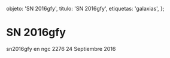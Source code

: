 
  objeto: 'SN 2016gfy',
  titulo: 'SN 2016gfy',
  etiquetas: 'galaxias',
};

# SN 2016gfy

<Imagen
  src="registro/sn2016-gfy_20160924_1_sn2016gfy_ngc2276.jpg"
  fecha="20160924"
/>

sn2016gfy en ngc 2276 24 Septiembre 2016